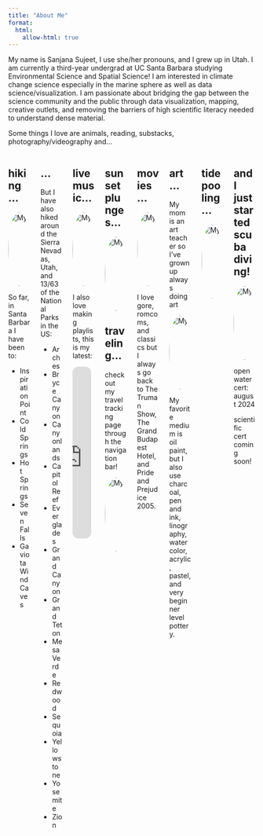 ```yaml
---
title: "About Me"
format:
  html:
    allow-html: true
---
```


My name is Sanjana Sujeet, I use she/her pronouns, and I grew up in Utah. I am currently a third-year undergrad at UC Santa Barbara studying Environmental Science and Spatial Science! I am interested in climate change science especially in the marine sphere as well as data science/visualization. I am passionate about bridging the gap between the science community and the public through data visualization, mapping, creative outlets, and removing the barriers of high scientific literacy needed to understand dense material.

Some things I love are animals, reading, substacks, photography/videography and...

::: columns
::: {.column width="25%"}
## hiking...

<img src="media/hike.jpg" alt="My photo" style="width:150px; height:150px; border-radius:50%;"/>

So far, in Santa Barbara I have been to:

-   Inspiration Point\
-   Cold Springs\
-   Hot Springs\
-   Seven Falls\
-   Gaviota Wind Caves
:::

::: {.column width="25%"}
## ...

But I have also hiked around the Sierra Nevadas, Utah, and 13/63 of the National Parks in the US:

-   Arches\
-   Bryce Canyon\
-   Canyonlands\
-   Capitol Reef\
-   Everglades\
-   Grand Canyon\
-   Grand Teton\
-   Mesa Verde\
-   Redwood\
-   Sequoia\
-   Yellowstone\
-   Yosemite\
-   Zion
:::

::: {.column width="25%"}
## live music...

<img src="media/concert.jpg" alt="My photo" style="width:150px; height:150px; border-radius:50%;"/>

I also love making playlists, this is my latest:

```{=html}

<iframe style="border-radius:12px" src="https://open.spotify.com/embed/playlist/3btqD9cN7Dh23RwFoklnP9?utm_source=generator" width="85%" height="350" frameBorder="0" allowfullscreen="" allow="autoplay; clipboard-write; encrypted-media; fullscreen; picture-in-picture" loading="lazy"></iframe>
```
:::

::: {.column width="25%"}
## sunset plunges...

<img src="media/plunge.jpg" alt="My photo" style="width:150px; height:150px; border-radius:50%;"/>

## traveling...

check out my travel tracking page through the navigation bar!

<img src="media/plane.jpg" alt="My photo" style="width:150px; height:150px; border-radius:50%;"/>
:::

::: {.column width="25%"}
## movies...

```{=html}
<img src="media/truman.png" alt="My photo"
     style="width:150px; height:150px; border-radius:50%; object-fit:cover;"/>
```

I love gore, romcoms, and classics but I always go back to The Truman Show, The Grand Budapest Hotel, and Pride and Prejudice 2005.
:::

::: {.column width="25%"}
## art...

My mom is an art teacher so I've grown up always doing art

```{=html}
<img src="media/art.jpg" alt="My photo"
     style="width:150px; height:150px; border-radius:50%; object-fit:cover;"/>
```

My favorite medium is oil paint, but I also use charcoal, pen and ink, linography, watercolor, acrylic, pastel, and very beginner level pottery.
:::

::: {.column width="25%"}
## tidepooling...

<img src="media/tidepooling.jpg" alt="My photo" style="width:150px; height:150px; border-radius:50%;"/>
:::

::: {.column width="25%"}
## and I just started scuba diving!

```{=html}
<img src="media/scuba.jpg" alt="My photo"
     style="width:150px; height:150px; border-radius:50%; object-fit:cover;"/>
```

open water cert: august 2024

scientific cert coming soon!
:::
:::
